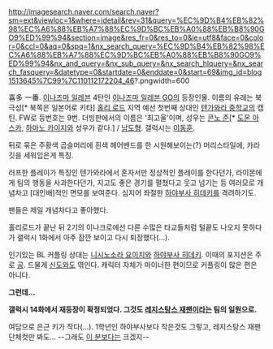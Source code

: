 http://imagesearch.naver.com/search.naver?sm=ext&viewloc=1&where=idetail&rev=31&query=%EC%9D%B4%EB%82%98%EC%A6%88%EB%A7%88%EC%9D%BC%EB%A0%88%EB%B8%90GO9%ED%99%94&section=image&res_fr=0&res_to=0&ie=utf8&face=0&color=0&ccl=0&aq=0&spq=1&nx_search_query=%EC%9D%B4%EB%82%98%EC%A6%88%EB%A7%88%EC%9D%BC%EB%A0%88%EB%B8%90GO9%ED%99%94&nx_and_query=&nx_sub_query=&nx_search_hlquery=&nx_search_fasquery=&datetype=0&startdate=0&enddate=0&start=69&img_id=blog1513645%7C99%7C110112172204_46?.pngwidth=600

喜多 一番. [[이나즈마 일레븐]] 4탄인 [[이나즈마 일레븐 GO]]의 등장인물. 이름의 유래는 북극성[* 북쪽은 일본어로 키타]
[[홀리 로드]] 지역 예선 첫번째 상대인 [[텐가와라 중학교]]의 캡틴. FW로 등번호는 9번. 더빙판에서의 이름은 '최고울'이며, 성우는 [[콘노 준]][* [[도몬 아스카]], [[하마노 카이지]]와 성우가 같다.] / [[남도형]]. 갤럭시는 [[이동훈]].

뒤로 묶은 주황색 곱슬머리에 흰색 헤어밴드를 한 시원해보이는(?) 머리스타일에, 카라깃을 세워입은게 특징.

러프한 플레이가 특징인 텐가와라에서 혼자서만 정상적인 플레이를 한다던가, 라이몬에게 팀의 행동을 사과한다던가, 지고도 좋은 경기를 펼쳤다고 웃고 넘기는 등 여러모로 개념차고 [대인배]적인 면모를 보여준다. 심지어 좌절한 [[하야부사 히데키]]를 격려하기도.   

팬들은 제일 개념차다고 좋아했다.

홀리로드가 끝난 뒤 2기의 이나크로에선 다른 수많은 타교들처럼 털끝도 나오지 못하다가 갤럭시 1화에서 아주 잠깐 보이고 다시 퇴장했다(...).

인기있는 BL 커플링 상대는 [[니시노소라 요이치]]와 [[하야부사 히데키]]. 이때의 포지션은 주로 [[공]]. 드물게 [[신도 타쿠토|신도]]와도 엮인다. 
캐릭터 자체가 마이너한 편이므로 커플링이 많은 편은 아니다.

'''그런데...'''

'''갤럭시 14화에서 재등장이 확정되었다. 그것도 [[레지스탕스 재팬]]이라는 팀의 일원으로.'''

여담으로 은근 키가 작다(...). 1학년인 하야부사보다 작은것도 그렇고, 레지스탕스 재팬 단체컷만 봐도... --그래도 [[쿠라마 노리히토|이 분]]보다는 크겠지--
